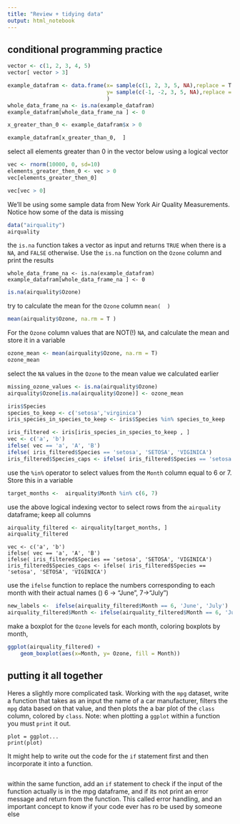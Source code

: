 ```yaml
---
title: "Review + tidying data"
output: html_notebook
---
```


## conditional programming practice


```r

vector <- c(1, 2, 3, 4, 5)
vector[ vector > 3]

example_datafram <- data.frame(x= sample(c(1, 2, 3, 5, NA),replace = T ,10),
                               y= sample(c(-1, -2, 3, 5, NA),replace = T,  10)
                               )
whole_data_frame_na <- is.na(example_datafram)
example_datafram[whole_data_frame_na ] <- 0

x_greater_than_0 <- example_datafram$x > 0

example_datafram[x_greater_than_0,  ]
```




select all elements greater than 0 in the vector below using a logical vector

```r
vec <- rnorm(10000, 0, sd=10)
elements_greater_then_0 <- vec > 0
vec[elements_greater_then_0]

vec[vec > 0]
```


We'll be using some sample data from New York Air Quality Measurements. Notice how some of the data is missing

```r
data("airquality")
airquality
```

the `is.na` function takes a vector as input and returns `TRUE` when there is a `NA`, and `FALSE` otherwise. Use the `is.na` function on the `Ozone` column and print the results
```
whole_data_frame_na <- is.na(example_datafram)
example_datafram[whole_data_frame_na ] <- 0
```

```r
is.na(airquality$Ozone)
```


try to calculate the mean for the `Ozone` column 
`mean(  )` 
```r
mean(airquality$Ozone, na.rm = T )
```


For the `Ozone` column values that are NOT(!) `NA`, and calculate the mean and store it in a variable

```r
ozone_mean <- mean(airquality$Ozone, na.rm = T)
ozone_mean
```

select the `NA` values in the `Ozone` to the mean value we calculated earlier

```r

missing_ozone_values <- is.na(airquality$Ozone)
airquality$Ozone[is.na(airquality$Ozone)] <- ozone_mean

```


```r
iris$Species
species_to_keep <- c('setosa','virginica')
iris_species_in_species_to_keep <- iris$Species %in% species_to_keep

iris_filtered <- iris[iris_species_in_species_to_keep , ]
vec <- c('a', 'b')
ifelse( vec == 'a', 'A', 'B')
ifelse( iris_filtered$Species == 'setosa', 'SETOSA', 'VIGINICA')
iris_filtered$Species_caps <- ifelse( iris_filtered$Species == 'setosa', 'SETOSA', 'VIGINICA')

```



use the `%in%` operator to select values from the `Month` column equal to 6 or 7. Store this in a variable

```r
target_months <-  airquality$Month %in% c(6, 7)
```

use the above logical indexing vector to select rows from the `airquality` dataframe; keep all columns 

```r

airquality_filtered <- airquality[target_months, ]
airquality_filtered

```



```
vec <- c('a', 'b')
ifelse( vec == 'a', 'A', 'B')
ifelse( iris_filtered$Species == 'setosa', 'SETOSA', 'VIGINICA')
iris_filtered$Species_caps <- ifelse( iris_filtered$Species == 'setosa', 'SETOSA', 'VIGINICA')

```
use the `ifelse` function to replace the numbers corresponding to each month with their actual names () 6 -> "June", 7->"July")

```r
new_labels <-  ifelse(airquality_filtered$Month == 6, 'June', 'July')
airquality_filtered$Month <- ifelse(airquality_filtered$Month == 6, 'June', 'July')


```

make a boxplot for the `Ozone` levels for each month, coloring boxplots by month, 

```r
ggplot(airquality_filtered) + 
    geom_boxplot(aes(x=Month, y= Ozone, fill = Month))

```





## putting it all together 

Heres a slightly more complicated task.
Working with the `mpg` dataset, write a function that takes as an input the name of a car manufacturer, filters the `mpg` data based on that value, and then plots the a bar plot of the `class` column, colored by `class`. 
Note: when plotting a `ggplot` within a function you must `print` it out.
```
plot = ggplot...
print(plot)
```
It might help to write out the code for the `if` statement first and then incorporate it into a function.

```r

```

within the same function, add an `if` statement to check if the input of the function actually is in the mpg dataframe, and if its not print an error message and return from the function. This called error handling, and an important concept to know if your code ever has ro be used by someone else 

```r

```




